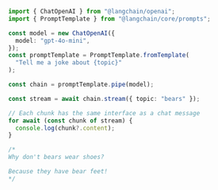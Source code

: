 ```typescript
import { ChatOpenAI } from "@langchain/openai";
import { PromptTemplate } from "@langchain/core/prompts";

const model = new ChatOpenAI({
  model: "gpt-4o-mini",
});
const promptTemplate = PromptTemplate.fromTemplate(
  "Tell me a joke about {topic}"
);

const chain = promptTemplate.pipe(model);

const stream = await chain.stream({ topic: "bears" });

// Each chunk has the same interface as a chat message
for await (const chunk of stream) {
  console.log(chunk?.content);
}

/*
Why don't bears wear shoes?

Because they have bear feet!
*/
```